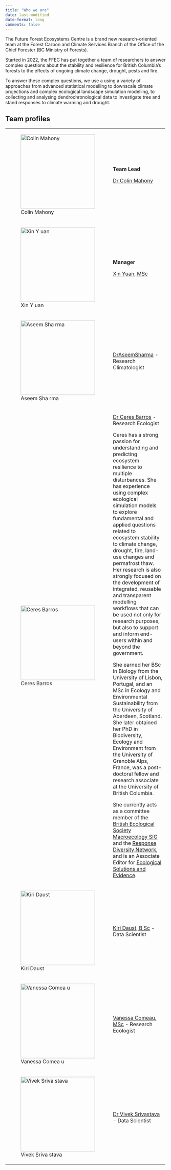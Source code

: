 ```yaml
---
title: "Who we are"
date: last-modified
date-format: long
comments: false
---
```


The Future Forest Ecosystems Centre is a brand new research-oriented
team at the Forest Carbon and Climate Services Branch of the Office of
the Chief Forester (BC Ministry of Forests).

Started in 2022, the FFEC has put together a team of researchers to
answer complex questions about the stability and resilience for British
Columbia's forests to the effects of ongoing climate change, drought,
pests and fire.

To answer these complex questions, we use a using a variety of
approaches from advanced statistical modelling to downscale climate
projections and complex ecological landscape simulation modelling, to
collecting and analysing dendrochronological data to investigate tree
and stand responses to climate warming and drought.

## Team profiles

+---------------------+------------------------------------------------+
| ![Colin             | **Team Lead**                                  |
| Mahony](https://i1. |                                                |
| rgstatic.net/ii/pro | [Dr Colin                                      |
| file.image/32722151 | Mahony](http                                   |
| 7537280-14550270970 | s://www.researchgate.net/profile/Colin-Mahony) |
| 98_Q512/Colin-Mahon |                                                |
| y.jpg){width="232"} | <!--TODO: add description-->                   |
+---------------------+------------------------------------------------+
| ![Xin               | **Manager**                                    |
| Y                   |                                                |
| uan](https://media. | [Xin Yuan,                                     |
| licdn.com/dms/image | MSc](https://ca.linkedin.com/in/yuanforestry)  |
| /C4D03AQGiHXTdpzG37 |                                                |
| Q/profile-displayph | <!--TODO: add description-->                   |
| oto-shrink_800_800/ |                                                |
| 0/1605076173925?e=2 |                                                |
| 147483647&v=beta&t= |                                                |
| ombeCSWhnD1ZXe1wLme |                                                |
| KXDhXTgenUbTRc0isjH |                                                |
| ZlBgE){width="232"} |                                                |
+---------------------+------------------------------------------------+
| ![Aseem             | [Dr                                            |
| Sha                 | ](https:/                                      |
| rma](https://media. | /www.researchgate.net/profile/Aseem-Sharma-2/r |
| licdn.com/dms/image | esearch)[Aseem](https://sites.google.com/view/ |
| /D5603AQFpfpM5PgwSq | aseemrajsharma/home)[Sharma](https://www.resea |
| g/profile-displayph | rchgate.net/profile/Aseem-Sharma-2/research) - |
| oto-shrink_200_200/ | Research Climatologist                         |
| 0/1685942917177?e=1 |                                                |
| 692835200&v=beta&t= | <!--TODO: add description-->                   |
| yXXrVA-Ts6slrlX5SvX |                                                |
| X-4oQdqM2GCR1YiqaW2 |                                                |
| Fi0kk){width="232"} |                                                |
+---------------------+------------------------------------------------+
| ![Ceres             | [Dr Ceres                                      |
| Barros](https://i1. | Barros](https:                                 |
| rgstatic.net/ii/pro | //www.researchgate.net/profile/Ceres-Barros) - |
| file.image/70510294 | Research Ecologist                             |
| 8093955-15451210517 |                                                |
| 89_Q512/Ceres-Barro | Ceres has a strong passion for understanding   |
| s.jpg){width="232"} | and predicting ecosystem resilience to         |
|                     | multiple disturbances. She has experience      |
|                     | using complex ecological simulation models to  |
|                     | explore fundamental and applied questions      |
|                     | related to ecosystem stability to climate      |
|                     | change, drought, fire, land-use changes and    |
|                     | permafrost thaw. Her research is also strongly |
|                     | focused on the development of integrated,      |
|                     | reusable and transparent modelling workflows   |
|                     | that can be used not only for research         |
|                     | purposes, but also to support and inform       |
|                     | end-users within and beyond the government.    |
|                     |                                                |
|                     | She earned her BSc in Biology from the         |
|                     | University of Lisbon, Portugal, and an MSc in  |
|                     | Ecology and Environmental Sustainability from  |
|                     | the University of Aberdeen, Scotland. She      |
|                     | later obtained her PhD in Biodiversity,        |
|                     | Ecology and Environment from the University of |
|                     | Grenoble Alps, France, was a post-doctoral     |
|                     | fellow and research associate at the           |
|                     | University of British Columbia.                |
|                     |                                                |
|                     | She currently acts as a committee member of    |
|                     | the [British Ecological Society Macroecology   |
|                     | SIG](https://                                  |
|                     | www.britishecologicalsociety.org/membership-co |
|                     | mmunity/special-interest-groups/macroecology/) |
|                     | and the [Response Diversity                    |
|                     | Network](https://responsediversityn            |
|                     | etwork.github.io/RDN-website/who-we-are.html), |
|                     | and is an Associate Editor for [Ecological     |
|                     | Solutions and                                  |
|                     | Evidence](https://besjourn                     |
|                     | als.onlinelibrary.wiley.com/journal/26888319). |
+---------------------+------------------------------------------------+
| ![Kiri              | [Kiri Daust,                                   |
| Daust](https://a    | B                                              |
| vatars.githubuserco | Sc](https://scholar.google.ca/citations?user=E |
| ntent.com/u/3407303 | 0ktabQAAAAJ&hl=en&inst=17001591832933267808) - |
| 8?v=4){width="232"} | Data Scientist                                 |
|                     |                                                |
|                     | <!--TODO: add description-->                   |
+---------------------+------------------------------------------------+
| ![Vanessa           | [Vanessa Comeau,                               |
| Comea               | MSc](https://w                                 |
| u](https://static.w | ww.ubctreeringlab.ca/members/vanessa-comeau) - |
| ixstatic.com/media/ | Research Ecologist                             |
| 06cf37_fa60f83b389b |                                                |
| 42cdb1d56a78cfd9448 | <!--TODO: add description-->                   |
| 7~mv2.jpg/v1/fill/w |                                                |
| _1382,h_1382,al_c,q |                                                |
| _85/Vanessa%20Comea |                                                |
| u.jpg){width="232"} |                                                |
+---------------------+------------------------------------------------+
| ![Vivek             | [Dr Vivek                                      |
| Sriva               | Srivastava](https://www.                       |
| stava](https://pope | researchgate.net/profile/Vivek-Srivastava-9) - |
| col.sites.olt.ubc.c | Data Scientist                                 |
| a/files/2022/06/Viv |                                                |
| ek_Srivastava_squar | <!--TODO: add description-->                   |
| e.png){width="232"} |                                                |
+---------------------+------------------------------------------------+
